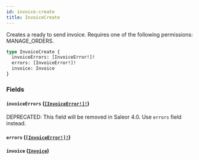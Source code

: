```yaml
---
id: invoice-create
title: InvoiceCreate
---
```


Creates a ready to send invoice. Requires one of the following permissions: MANAGE_ORDERS.

```graphql
type InvoiceCreate {
  invoiceErrors: [InvoiceError!]!
  errors: [InvoiceError!]!
  invoice: Invoice
}
```

### Fields

#### `invoiceErrors` ([`[InvoiceError!]!`](../../../developer/api-reference/objects/invoice-error))

<span class="badge badge--warning">DEPRECATED: This field will be removed in Saleor 4.0. Use `errors` field instead.</span>

#### `errors` ([`[InvoiceError!]!`](../../../developer/api-reference/objects/invoice-error))

#### `invoice` ([`Invoice`](../../../developer/api-reference/objects/invoice))
